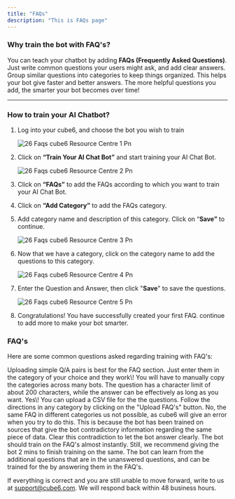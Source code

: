 ```yaml
---
title: "FAQs"
description: "This is FAQs page"
---
```


### **Why train the bot with FAQ's?**

You can teach your chatbot by adding **FAQs (Frequently Asked Questions)**. Just write common questions your users might ask, and add clear answers. Group similar questions into categories to keep things organized. This helps your bot give faster and better answers. The more helpful questions you add, the smarter your bot becomes over time\!

---

### **How to train your AI Chatbot?**

1. Log into your cube6, and choose the bot you wish to train

   ![26 Faqs cube6 Resource Centre 1 Pn](/images/how-cube6-works/faqs/26.faqs__cube6_resource_centre-1.png)
2. Click on **“Train Your AI Chat Bot”** and start training your AI Chat Bot.

   ![26 Faqs cube6 Resource Centre 2 Pn](/images/how-cube6-works/faqs/26.faqs__cube6_resource_centre-2.png)
3. Click on **“FAQs”** to add the FAQs according to which you want to train your AI Chat Bot.
4. Click on **“Add Category”** to add the FAQs category.
5. Add category name and description of this category. Click on “**Save”** to continue.

   ![26 Faqs cube6 Resource Centre 3 Pn](/images/how-cube6-works/faqs/26.faqs__cube6_resource_centre-3.png)
6. Now that we have a category, click on the category name to add the questions to this category.

   ![26 Faqs cube6 Resource Centre 4 Pn](/images/how-cube6-works/faqs/26.faqs__cube6_resource_centre-4.png)
7. Enter the Question and Answer, then click "**Save**" to save the questions.

   ![26 Faqs cube6 Resource Centre 5 Pn](/images/how-cube6-works/faqs/26.faqs__cube6_resource_centre-5.png)
8. Congratulations\! You have successfully created your first FAQ. continue to add more to make your bot smarter.

### **FAQ's**

Here are some common questions asked regarding training with FAQ's:

<AccordionGroup>
  <Accordion title="Where should I upload simple Q&A pairs?">
    Uploading simple Q/A pairs is best for the FAQ section. Just enter them in the category of your choice and they work\!
  </Accordion>
  <Accordion title="Can I duplicate the FAQ categories across different bots, or do I need to recreate them manually?">
    You will have to manually copy the categories across many bots.
  </Accordion>
  <Accordion title="Is there a character limit on FAQs?">
    The question has a character limit of about 200 characters, while the answer can be effectively as long as you want.
  </Accordion>
  <Accordion title="Are there other ways to upload FAQs?">
    Yes\! You can upload a CSV file for the the questions. Follow the directions in any category by clicking on the "Upload FAQ's" button.
  </Accordion>
  <Accordion title="Can I upload duplicate FAQ in multiple categories?">
    No, the same FAQ in different categories us not possible, as cube6 will give an error when you try to do this.
  </Accordion>
  <Accordion title="Why is the bot saying contradictory information?">
    This is because the bot has been trained on sources that give the bot contradictory information regarding the same piece of data. Clear this contradiction to let the bot answer clearly.
  </Accordion>
  <Accordion title="How long does it take for the bot to train on FAQs?">
    The bot should train on the FAQ's almost instantly. Still, we recommend giving the bot 2 mins to finish training on the same.
  </Accordion>
  <Accordion title="Does the bot learn from actual conversation in addition to FAQs?">
    The bot can learn from the additional questions that are in the unanswered questions, and can be trained for the by answering them in the FAQ's.
  </Accordion>
</AccordionGroup>

If everything is correct and you are still unable to move forward, write to us at [support@cube6.com](mailto:support@cube6.com). We will respond back within 48 business hours.